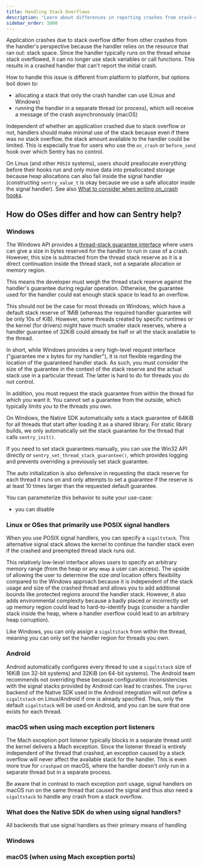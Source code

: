 ```yaml
---
title: Handling Stack Overflows
description: "Learn about differences in reporting crashes from stack-overflows across platforms and Sentry can help."
sidebar_order: 1000
---
```

Application crashes due to stack overflow differ from other crashes from the handler's perspective because the handler
relies on the resource that ran out: stack space. Since the handler typically runs on the thread whose stack overflowed,
it can no longer use stack variables or call functions. This results in a crashed handler that can't report the initial
crash.

How to handle this issue is different from platform to platform, but options boil down to:

* allocating a stack that only the crash handler can use (Linux and Windows)
* running the handler in a separate thread (or process), which will receive a message of the crash asynchronously (macOS)

Independent of whether an application crashed due to stack overflow or not, handlers should make minimal use of the
stack because even if there was no stack overflow, the stack amount available to the handler could be limited. This is
especially true for users who use the `on_crash` or `before_send` hook over which Sentry has no control.

On Linux (and other `POSIX` systems), users should preallocate everything before their hooks run and only move data into
preallocated storage because heap allocations can also fail inside the signal handler (constructing `sentry_value_t` is
okay because we use a safe allocator inside the signal handler). See also
[What to consider when writing on_crash hooks](https://docs.sentry.io/platforms/native/advanced-usage/signal-handling/#what-to-consider-when-writing-on_crash-hooks).

## How do OSes differ and how can Sentry help?

### Windows

The Windows API provides a [thread-stack guarantee interface](https://learn.microsoft.com/en-us/windows/win32/api/processthreadsapi/nf-processthreadsapi-setthreadstackguarantee) where users can give a size in bytes reserved for the handler to run in case of a crash. However, this size is subtracted from the thread stack reserve as it is a direct continuation inside the thread stack, not a separate allocation or memory region.

This means the developer must weigh the thread stack reserve against the handler's guarantee during regular operation.
Otherwise, the guarantee used for the handler could eat enough stack space to lead to an overflow.

This should not be the case for most threads on Windows, which have a default stack reserve of 1MiB (whereas the
required handler guarantee will be only 10s of KiB). However, some threads created by specific runtimes or the kernel
(for drivers) might have much smaller stack reserves, where a handler guarantee of 32KiB could already be half or all
the stack available to the thread.

In short, while Windows provides a very high-level request interface ("guarantee me x bytes for my handler"), it is not
flexible regarding the location of the guaranteed handler stack. As such, you must consider the size of the guarantee in
the context of the stack reserve and the actual stack use in a particular thread. The latter is hard to do for threads
you do not control.

In addition, you must request the stack guarantee from within the thread for which you want it. You cannot set a
guarantee from the outside, which typically limits you to the threads you own.

On Windows, the Native SDK automatically sets a stack guarantee of 64KiB for all threads that start after loading it as
a shared library. For static library builds, we only automatically set the stack guarantee for the thread that calls
`sentry_init()`.

If you need to set stack guarantees manually, you can use the Win32 API directly or `sentry_set_thread_stack_guarantee()`,
which provides logging and prevents overriding a previously set stack guarantee.

The auto initialization is also defensive in requesting the stack reserve for each thread it runs on and only attempts
to set a guarantee if the reserve is at least 10 times larger than the requested default guarantee.

You can parameterize this behavior to suite your use-case:

* you can disable

### Linux or OSes that primarily use POSIX signal handlers

When you use POSIX signal handlers, you can specify a `sigaltstack`. This alternative signal stack allows the kernel to
continue the handler stack even if the crashed and preempted thread stack runs out.

This relatively low-level interface allows users to specify an arbitrary memory range (from the heap or any `mmap` a
user can access). The upside of allowing the user to determine the size _and_ location offers flexibility compared to
the Windows approach because it is independent of the stack usage and size of the crashed thread and allows you to add
additional bounds like protected regions around the handler stack. However, it also adds environmental complexity because
a badly placed or incorrectly set up memory region could lead to hard-to-identify bugs (consider a handler stack inside
the heap, where a handler overflow could lead to an arbitrary heap corruption).

Like Windows, you can only assign a `sigaltstack` from within the thread, meaning you can only set the handler region
for threads you own.

### Android

Android automatically configures every thread to use a `sigaltstack` size of 16KiB (on 32-bit systems) and 32KiB (on
64-bit systems). The Android team recommends not overriding these because configuration inconsistencies with the signal
stacks provided by Android can lead to crashes. The `inproc` backend of the Native SDK used in the Android integration
will not define a `sigaltstack` on Linux/Android if one is already specified. Thus, only the default `sigaltstack` will
be used on Android, and you can be sure that one exists for each thread.

### macOS when using mach exception port listeners

The Mach exception port listener typically blocks in a separate thread until the kernel delivers a Mach exception. Since
the listener thread is entirely independent of the thread that crashed, an exception caused by a stack overflow will
never affect the available stack for the handler. This is even more true for `crashpad` on macOS, where the handler
doesn't only run in a separate thread but in a separate process.

Be aware that in contrast to mach exception port usage, signal handlers on macOS run on the same thread that caused the
signal and thus also need a `sigaltstack` to handle any crash from a stack overflow.

### What does the Native SDK do when using signal handlers?

All backends that use signal handlers as their primary means of handling

### Windows

### macOS (when using Mach exception ports)

